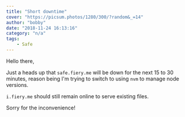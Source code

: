 ```yaml
---
title: "Short downtime"
cover: "https://picsum.photos/1280/300/?random&_=14"
author: "bobby"
date: "2018-11-24 16:13:16"
category: "n/a"
tags:
    - Safe
---
```

Hello there,

Just a heads up that `safe.fiery.me` will be down for the next 15 to 30 minutes, reason being I'm trying to switch to using `nvm` to manage node versions.

`i.fiery.me` should still remain online to serve existing files.

Sorry for the inconvenience!
